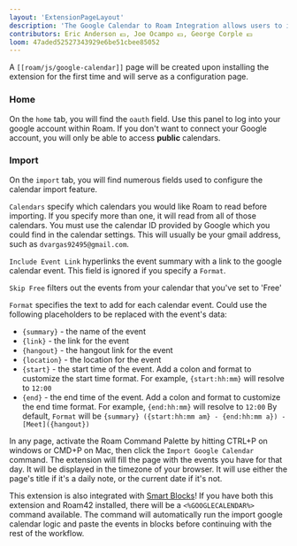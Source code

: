 ```yaml
---
layout: 'ExtensionPageLayout'
description: 'The Google Calendar to Roam Integration allows users to import the list of events on a given day into their daily notes page.'
contributors: Eric Anderson 💵, Joe Ocampo 💵, George Corple 💵
loom: 47aded52527343929e6be51cbee85052
---
```


A `[[roam/js/google-calendar]]` page will be created upon installing the extension for the first time and will serve as a configuration page. 

### Home

On the `home` tab, you will find the `oauth` field. Use this panel to log into your google account within Roam. If you don't want to connect your Google account, you will only be able to access **public** calendars.

### Import

On the `import` tab, you will find numerous fields used to configure the calendar import feature.

`Calendars` specify which calendars you would like Roam to read before importing. If you specify more than one, it will read from all of those calendars. You must use the calendar ID provided by Google which you could find in the calendar settings. This will usually be your gmail address, such as `dvargas92495@gmail.com`.

`Include Event Link` hyperlinks the event summary with a link to the google calendar event. This field is ignored if you specify a `Format`.

`Skip Free` filters out the events from your calendar that you've set to 'Free'

`Format` specifies the text to add for each calendar event. Could use the following placeholders to be replaced with the event's data:
- `{summary}` - the name of the event 
- `{link}` - the link for the event
- `{hangout}` - the hangout link for the event
- `{location}` - the location for the event
- `{start}` - the start time of the event. Add a colon and format to customize the start time format. For example, `{start:hh:mm}` will resolve to `12:00`
- `{end}` - the end time of the event. Add a colon and format to customize the end time format. For example, `{end:hh:mm}` will resolve to `12:00`
By default, `Format` will be `{summary} ({start:hh:mm am} - {end:hh:mm a}) - [Meet]({hangout})`

In any page, activate the Roam Command Palette by hitting CTRL+P on windows or CMD+P on Mac, then click the `Import Google Calendar` command. The extension will fill the page with the events you have for that day. It will be displayed in the timezone of your browser. It will use either the page's title if it's a daily note, or the current date if it's not.

This extension is also integrated with [Smart Blocks](https://roamresearch.com/#/app/roamhacker/page/GH0401tnt)! If you have both this extension and Roam42 installed, there will be a `<%GOOGLECALENDAR%>` command available. The command will automatically run the import google calendar logic and paste the events in blocks before continuing with the rest of the workflow.
